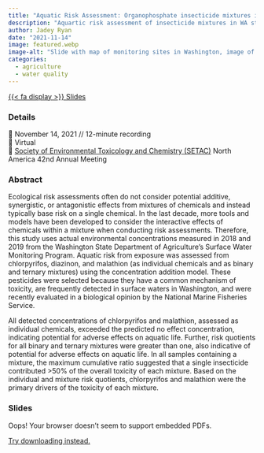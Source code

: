 ```yaml
---
title: "Aquatic Risk Assessment: Organophosphate insecticide mixtures in Washington surface waters"
description: "Aquartic risk assessment of insecticide mixtures in WA streams"
author: Jadey Ryan
date: "2021-11-14"
image: featured.webp
image-alt: "Slide with map of monitoring sites in Washington, image of Coho fry, and list of threatened or endangered salmonid species."
categories:
  - agriculture
  - water quality
---
```


<a href="2021_SETAC_CDM_MixtureRA.pdf" class="btn" role="button" target="_blank">{{< fa display >}} Slides<a>

### Details

📆 November 14, 2021 // 12-minute recording  
🏨 Virtual  
🌠 [Society of Environmental Toxicology and Chemistry (SETAC)](https://www.setac.org/) North America 42nd Annual Meeting

### Abstract

Ecological risk assessments often do not consider potential additive, synergistic, or antagonistic effects from mixtures of chemicals and instead typically base risk on a single chemical. In the last decade, more tools and models have been developed to consider the interactive effects of chemicals within a mixture when conducting risk assessments. Therefore, this study uses actual environmental concentrations measured in 2018 and 2019 from the Washington State Department of Agriculture’s Surface Water Monitoring Program. Aquatic risk from exposure was assessed from chlorpyrifos, diazinon, and malathion (as individual chemicals and as binary and ternary mixtures) using the concentration addition model. These pesticides were selected because they have a common mechanism of toxicity, are frequently detected in surface waters in Washington, and were recently evaluated in a biological opinion by the National Marine Fisheries Service. 

All detected concentrations of chlorpyrifos and malathion, assessed as individual chemicals, exceeded the predicted no effect concentration, indicating potential for adverse effects on aquatic life. Further, risk quotients for all binary and ternary mixtures were greater than one, also indicative of potential for adverse effects on aquatic life. In all samples containing a mixture, the maximum cumulative ratio suggested that a single insecticide contributed >50% of the overall toxicity of each mixture. Based on the individual and mixture risk quotients, chlorpyrifos and malathion were the primary drivers of the toxicity of each mixture.

### Slides

<object class="slides" data="https://drive.google.com/file/d/1fRYz-lmu7zBbO46WqitDssbw94UP0NIZ/preview"><p>Oops! Your browser doesn't seem to support embedded PDFs.</p><p><a href="2021_SETAC_CDM_MixtureRA.pdf">Try downloading instead.</a></p></object>
